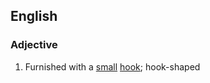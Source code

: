 ==English==

===Adjective===
{{head|en|adjective}}

# Furnished with a [[small]] [[hook]]; hook-shaped